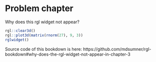# Problem chapter

Why does this rgl widget not appear? 


```r
rgl::clear3d()
rgl::plot3d(matrix(rnorm(27), 9, 3))
rglwidget()
```


Source code of this bookdown is here: https://github.com/mdsumner/rgl-bookdown#why-does-the-rgl-widget-not-appear-in-chapter-3
